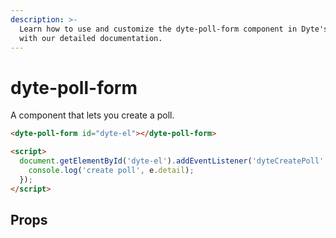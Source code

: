 ```yaml
---
description: >-
  Learn how to use and customize the dyte-poll-form component in Dyte's UI Kit
  with our detailed documentation.
---
```


# dyte-poll-form

A component that lets you create a poll.

```html
<dyte-poll-form id="dyte-el"></dyte-poll-form>

<script>
  document.getElementById('dyte-el').addEventListener('dyteCreatePoll', (e) => {
    console.log('create poll', e.detail);
  });
</script>
```

## Props

<PropsTable of="dyte-poll-form" />

<head>
  <title>UI Kit dyte-poll-form</title>
</head>
